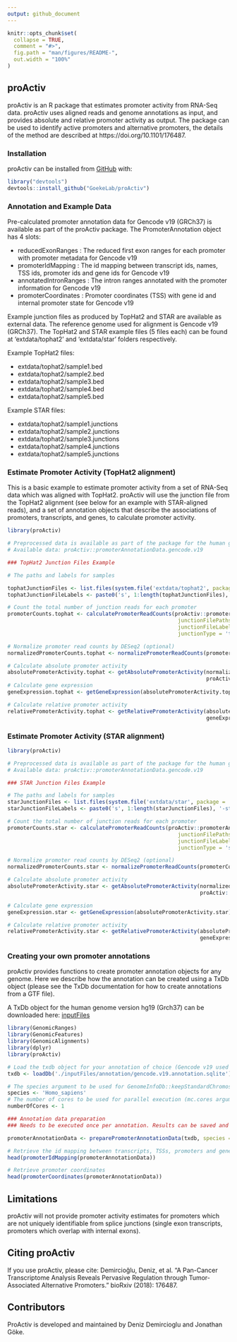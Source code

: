 ```yaml
---
output: github_document
---
```


<!-- README.md is generated from README.Rmd. Please edit that file -->

```r
knitr::opts_chunk$set(
  collapse = TRUE,
  comment = "#>",
  fig.path = "man/figures/README-",
  out.width = "100%"
)
```
## proActiv

<!-- badges: start -->
<!-- badges: end -->

proActiv is an R package that estimates promoter activity from RNA-Seq data. proActiv uses aligned reads and genome annotations as input, and provides absolute and relative promoter activity as output. The package can be used to identify active promoters and alternative promoters, the details of the method are described at https://doi.org/10.1101/176487.

### Installation

proActiv can be installed from [GitHub](https://github.com/) with:

``` r
library("devtools")
devtools::install_github("GoekeLab/proActiv")
```
### Annotation and Example Data

Pre-calculated promoter annotation data for Gencode v19 (GRCh37) is available as part of the proActiv package. The PromoterAnnotation object has 4 slots:

 - reducedExonRanges : The reduced first exon ranges for each promoter with promoter metadata for Gencode v19
 - promoterIdMapping : The id mapping between transcript ids, names, TSS ids, promoter ids and gene ids for Gencode v19
 - annotatedIntronRanges : The intron ranges annotated with the promoter information for Gencode v19
 - promoterCoordinates : Promoter coordinates (TSS) with gene id and internal promoter state for Gencode v19

Example junction files as produced by TopHat2 and STAR are available as external data. The reference genome used for alignment is Gencode v19 (GRCh37).
The TopHat2 and STAR example files (5 files each) can be found at 'extdata/tophat2' and 'extdata/star' folders respectively.

Example TopHat2 files:

- extdata/tophat2/sample1.bed
- extdata/tophat2/sample2.bed
- extdata/tophat2/sample3.bed
- extdata/tophat2/sample4.bed
- extdata/tophat2/sample5.bed

Example STAR files:

- extdata/tophat2/sample1.junctions
- extdata/tophat2/sample2.junctions
- extdata/tophat2/sample3.junctions
- extdata/tophat2/sample4.junctions
- extdata/tophat2/sample5.junctions

### Estimate Promoter Activity (TopHat2 alignment)

This is a basic example to estimate promoter activity from a set of RNA-Seq data which was aligned with TopHat2. proActiv will use the junction file from the TopHat2 alignment (see below for an example with STAR-aligned reads), and a set of annotation objects that describe the associations of promoters, transcripts, and genes, to calculate promoter activity.


```r
library(proActiv)

# Preprocessed data is available as part of the package for the human genome (hg19):
# Available data: proActiv::promoterAnnotationData.gencode.v19

### TopHat2 Junction Files Example

# The paths and labels for samples

tophatJunctionFiles <- list.files(system.file('extdata/tophat2', package = 'proActiv'), full.names = TRUE)
tophatJunctionFileLabels <- paste0('s', 1:length(tophatJunctionFiles), '-tophat')

# Count the total number of junction reads for each promoter
promoterCounts.tophat <- calculatePromoterReadCounts(proActiv::promoterAnnotationData.gencode.v19,
                                                      junctionFilePaths = tophatJunctionFiles,
                                                      junctionFileLabels =  tophatJunctionFileLabels,
                                                      junctionType = 'tophat')

# Normalize promoter read counts by DESeq2 (optional)
normalizedPromoterCounts.tophat <- normalizePromoterReadCounts(promoterCounts.tophat)

# Calculate absolute promoter activity
absolutePromoterActivity.tophat <- getAbsolutePromoterActivity(normalizedPromoterCounts.tophat,
                                                               proActiv::promoterAnnotationData.gencode.v19)
# Calculate gene expression
geneExpression.tophat <- getGeneExpression(absolutePromoterActivity.tophat)

# Calculate relative promoter activity
relativePromoterActivity.tophat <- getRelativePromoterActivity(absolutePromoterActivity.tophat,
                                                               geneExpression.tophat)

```


### Estimate Promoter Activity (STAR alignment)

```r
library(proActiv)

# Preprocessed data is available as part of the package for the human genome (hg19):
# Available data: proActiv::promoterAnnotationData.gencode.v19

### STAR Junction Files Example

# The paths and labels for samples
starJunctionFiles <- list.files(system.file('extdata/star', package = 'proActiv'), full.names = TRUE)
starJunctionFileLabels <- paste0('s', 1:length(starJunctionFiles), '-star')

# Count the total number of junction reads for each promoter
promoterCounts.star <- calculatePromoterReadCounts(proActiv::promoterAnnotationData.gencode.v19,
                                                      junctionFilePaths = starJunctionFiles,
                                                      junctionFileLabels =  starJunctionFileLabels,
                                                      junctionType = 'star')

# Normalize promoter read counts by DESeq2 (optional)
normalizedPromoterCounts.star <- normalizePromoterReadCounts(promoterCounts.star)

# Calculate absolute promoter activity
absolutePromoterActivity.star <- getAbsolutePromoterActivity(normalizedPromoterCounts.star,
                                                             proActiv::promoterAnnotationData.gencode.v19)

# Calculate gene expression
geneExpression.star <- getGeneExpression(absolutePromoterActivity.star)

# Calculate relative promoter activity
relativePromoterActivity.star <- getRelativePromoterActivity(absolutePromoterActivity.star,
                                                             geneExpression.star)

```


### Creating your own promoter annotations
proActiv provides functions to create promoter annotation objects for any genome. Here we describe how the annotation can be created using a TxDb object (please see the TxDb documentation for how to create annotations from a GTF file).

A TxDb object for the human genome version hg19 (Grch37) can be downloaded here:
[inputFiles](http://s3.ap-southeast-1.amazonaws.com/all-public-data.store.genome.sg/DemirciogluEtAl2019/annotations/gencode.v19.annotation.sqlite)

```r
library(GenomicRanges)
library(GenomicFeatures)
library(GenomicAlignments)
library(dplyr)
library(proActiv)

# Load the txdb object for your annotation of choice (Gencode v19 used here)
txdb <- loadDb('./inputFiles/annotation/gencode.v19.annotation.sqlite')

# The species argument to be used for GenomeInfoDb::keepStandardChromosomes
species <- 'Homo_sapiens'
# The number of cores to be used for parallel execution (mc.cores argument for parallel::mclappy), optional
numberOfCores <- 1

### Annotation data preparation
### Needs to be executed once per annotation. Results can be saved and loaded later for reuse

promoterAnnotationData <- preparePromoterAnnotationData(txdb, species = 'Homo_sapiens', numberOfCores = 1)

# Retrieve the id mapping between transcripts, TSSs, promoters and genes
head(promoterIdMapping(promoterAnnotationData))

# Retrieve promoter coordinates
head(promoterCoordinates(promoterAnnotationData))

```


## Limitations

proActiv will not provide promoter activity estimates for promoters which are not uniquely identifiable from splice junctions (single exon transcripts, promoters which overlap with internal exons).

## Citing proActiv

If you use proActiv, please cite:
Demircioğlu, Deniz, et al. "A Pan-Cancer Transcriptome Analysis Reveals Pervasive Regulation through Tumor-Associated Alternative Promoters." bioRxiv (2018): 176487.

## Contributors

ProActiv is developed and maintained by Deniz Demircioglu and Jonathan Göke.
